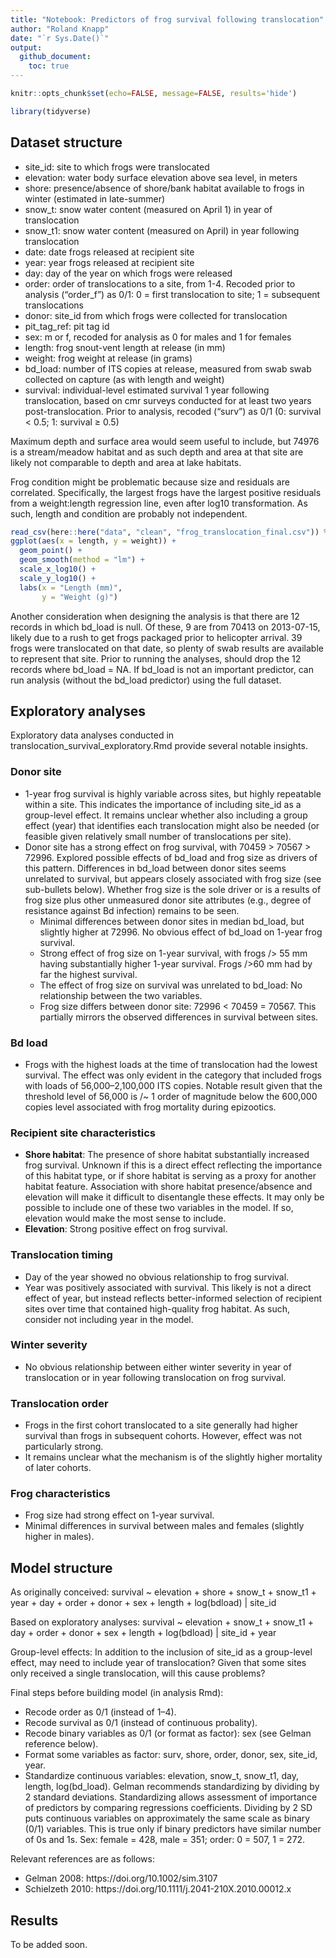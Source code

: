 ```yaml
---
title: "Notebook: Predictors of frog survival following translocation"
author: "Roland Knapp"
date: "`r Sys.Date()`"
output:
  github_document: 
    toc: true
---
```


```r
knitr::opts_chunk$set(echo=FALSE, message=FALSE, results='hide')
```

```r
library(tidyverse)
```

## Dataset structure

* site_id: site to which frogs were translocated  
* elevation: water body surface elevation above sea level, in meters  
* shore: presence/absence of shore/bank habitat available to frogs in winter (estimated in late-summer)  
* snow_t: snow water content (measured on April 1) in year of translocation  
* snow_t1: snow water content (measured on April) in year following translocation  
* date: date frogs released at recipient site  
* year: year frogs released at recipient site  
* day: day of the year on which frogs were released  
* order: order of translocations to a site, from 1-4. Recoded prior to analysis ("order_f") as 0/1: 0 = first translocation to site; 1 = subsequent translocations  
* donor: site_id from which frogs were collected for translocation  
* pit_tag_ref: pit tag id  
* sex: m or f, recoded for analysis as 0 for males and 1 for females  
* length: frog snout-vent length at release (in mm)  
* weight: frog weight at release (in grams)  
* bd_load: number of ITS copies at release, measured from swab swab collected on capture (as with length and weight)  
* survival: individual-level estimated survival 1 year following translocation, based on cmr surveys conducted for at least two years post-translocation. Prior to analysis, recoded ("surv") as 0/1 (0: survival < 0.5; 1: survival $\geq$ 0.5)

Maximum depth and surface area would seem useful to include, but 74976 is a stream/meadow habitat and as such depth and area at that site are likely not comparable to depth and area at lake habitats.

Frog condition might be problematic because size and residuals are correlated. Specifically, the largest frogs have the largest positive residuals from a weight:length regression line, even after log10 transformation. As such, length and condition are probably not independent.

```r
read_csv(here::here("data", "clean", "frog_translocation_final.csv")) %>% 
ggplot(aes(x = length, y = weight)) +
  geom_point() +
  geom_smooth(method = "lm") +
  scale_x_log10() +
  scale_y_log10() +
  labs(x = "Length (mm)", 
       y = "Weight (g)")
```

Another consideration when designing the analysis is that there are 12 records in which bd_load is null. Of these, 9 are from 70413 on 2013-07-15, likely due to a rush to get frogs packaged prior to helicopter arrival. 39 frogs were translocated on that date, so plenty of swab results are available to represent that site. Prior to running the analyses, should drop the 12 records where bd_load = NA. If bd_load is not an important predictor, can run analysis (without the bd_load predictor) using the full dataset.

## Exploratory analyses

Exploratory data analyses conducted in translocation_survival_exploratory.Rmd provide several notable insights. 

### Donor site
* 1-year frog survival is highly variable across sites, but highly repeatable within a site. This indicates the importance of including site_id as a group-level effect. It remains unclear whether also including a group effect (year) that identifies each translocation might also be needed (or feasible given relatively small number of translocations per site). 
* Donor site has a strong effect on frog survival, with 70459 > 70567 > 72996. Explored possible effects of bd_load and frog size as drivers of this pattern. Differences in bd_load between donor sites seems unrelated to survival, but appears closely associated with frog size (see sub-bullets below). Whether frog size is the sole driver or is a results of frog size plus other unmeasured donor site attributes (e.g., degree of resistance against Bd infection) remains to be seen. 
  * Minimal differences between donor sites in median bd_load, but slightly higher at 72996. No obvious effect of bd_load on 1-year frog survival. 
  * Strong effect of frog size on 1-year survival, with frogs /> 55 mm having substantially higher 1-year survival. Frogs />60 mm had by far the highest survival. 
  * The effect of frog size on survival was unrelated to bd_load: No relationship between the two variables. 
  * Frog size differs between donor site: 72996 < 70459 = 70567. This partially mirrors the observed differences in survival between sites. 

### Bd load
* Frogs with the highest loads at the time of translocation had the lowest survival. The effect was only evident in the category that included frogs with loads of 56,000--2,100,000 ITS copies. Notable result given that the threshold level of 56,000 is /~ 1 order of magnitude below the 600,000 copies level associated with frog mortality during epizootics. 

### Recipient site characteristics
* **Shore habitat**: The presence of shore habitat substantially increased frog survival. Unknown if this is a direct effect reflecting the importance of this habitat type, or if shore habitat is serving as a proxy for another habitat feature. Association with shore habitat presence/absence and elevation will make it difficult to disentangle these effects. It may only be possible to include one of these two variables in the model. If so, elevation would make the most sense to include. 
* **Elevation**: Strong positive effect on frog survival. 

### Translocation timing
* Day of the year showed no obvious relationship to frog survival. 
* Year was positively associated with survival. This likely is not a direct effect of year, but instead reflects better-informed selection of recipient sites over time that contained high-quality frog habitat. As such, consider not including year in the model. 

### Winter severity
* No obvious relationship between either winter severity in year of translocation or in year following translocation on frog survival. 

### Translocation order
* Frogs in the first cohort translocated to a site generally had higher survival than frogs in subsequent cohorts. However, effect was not particularly strong. 
* It remains unclear what the mechanism is of the slightly higher mortality of later cohorts.

### Frog characteristics
* Frog size had strong effect on 1-year survival. 
* Minimal differences in survival between males and females (slightly higher in males). 


## Model structure
As originally conceived: survival \~ elevation + shore + snow_t + snow_t1 + year + day + order + donor + sex + length + log(bdload) \| site_id

Based on exploratory analyses: survival \~ elevation + snow_t + snow_t1 + day + order + donor + sex + length + log(bdload) \| site_id + year

Group-level effects: In addition to the inclusion of site_id as a group-level effect, may need to include year of translocation? Given that some sites only received a single translocation, will this cause problems?

Final steps before building model (in analysis Rmd):

* Recode order as 0/1 (instead of 1--4).  
* Recode survival as 0/1 (instead of continuous probality).  
* Recode binary variables as 0/1 (or format as factor): sex (see Gelman reference below).  
* Format some variables as factor: surv, shore, order, donor, sex, site_id, year.  
* Standardize continuous variables: elevation, snow_t, snow_t1, day, length, log(bd_load). Gelman recommends standardizing by dividing by 2 standard deviations. Standardizing allows assessment of importance of predictors by comparing regressions coefficients. Dividing by 2 SD puts continuous variables on approximately the same scale as binary (0/1) variables. This is true only if binary predictors have similar number of 0s and 1s. Sex: female = 428, male = 351; order: 0 = 507, 1 = 272.  

Relevant references are as follows:  

* Gelman 2008: https://doi.org/10.1002/sim.3107  
* Schielzeth 2010: https://doi.org/10.1111/j.2041-210X.2010.00012.x  

## Results

To be added soon. 
